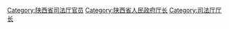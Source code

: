 [[Category:陕西省司法厅官员|Category:陕西省司法厅官员]]
[[Category:陕西省人民政府厅长|Category:陕西省人民政府厅长]]
[[Category:司法厅厅长|Category:司法厅厅长]]